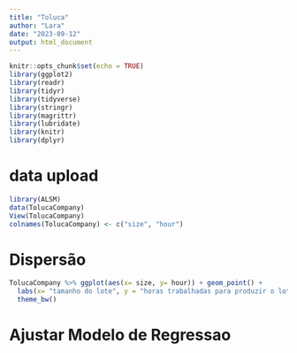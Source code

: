```yaml
---
title: "Toluca"
author: "Lara"
date: "2023-09-12"
output: html_document
---
```



```r
knitr::opts_chunk$set(echo = TRUE)
library(ggplot2)
library(readr)
library(tidyr)
library(tidyverse)
library(stringr)
library(magrittr)
library(lubridate)
library(knitr)
library(dplyr)
```

# data upload
```r
library(ALSM)
data(TolucaCompany)
View(TolucaCompany)
colnames(TolucaCompany) <- c("size", "hour")
```

# Dispersão
```r
TolucaCompany %>% ggplot(aes(x= size, y= hour)) + geom_point() +
  labs(x= "tamanho do lote", y = "horas trabalhadas para produzir o lote")+
  theme_bw()

```
# Ajustar Modelo de Regressao
```r


```

```r


```


